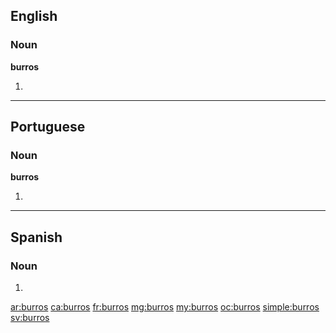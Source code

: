 ==English==

===Noun===
'''burros'''

# {{plural of|burro}}

----

==Portuguese==

===Noun===
'''burros''' {{m}}

# {{plural of|burro|lang=pt}}

----

==Spanish==

===Noun===
{{head|es|noun form|g=m-p}}

# {{plural of|nocat=1|burro|lang=es}}

[[ar:burros]]
[[ca:burros]]
[[fr:burros]]
[[mg:burros]]
[[my:burros]]
[[oc:burros]]
[[simple:burros]]
[[sv:burros]]
